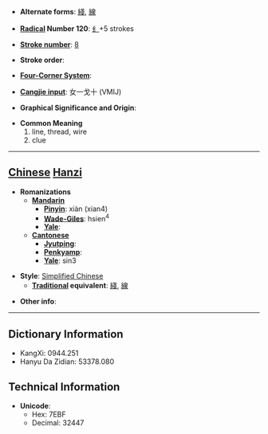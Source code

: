 * '''Alternate forms''': [[綫]], [[線]]

* '''[[Wiktionary:Chinese radical index| Radical]] Number 120''': [[Wiktionary:Chinese radical index 纟|纟]]+5 strokes

* '''[[Wiktionary:Chinese total strokes index|Stroke number]]''': [[Wiktionary:Chinese total strokes index 8|8]]

* '''Stroke order''': 

* '''[[Wiktionary:Chinese four corner index|Four-Corner System]]''': 

* '''[[Wiktionary:Chinese Cangjie index|Cangjie input]]''': 女一戈十 (VMIJ)

* '''Graphical Significance and Origin''': 

* '''Common Meaning'''
*#line, thread, wire
*# clue


----

== [[Chinese]] [[Hanzi]] ==

* '''Romanizations'''
** '''[[Mandarin]]'''
*** '''[[Pinyin]]''': xiàn (xian4)
*** '''[[Wade-Giles]]''': hsien<sup>4</sup>
*** '''[[Yale]]''': 
** '''[[Cantonese]]'''
*** '''[[Jyutping]]''':
*** '''[[Penkyamp]]''': 
*** '''[[Yale]]''': sin3

* '''Style''': [[Simplified Chinese]] 
** '''[[Traditional Chinese|Traditional]] equivalent''': [[綫]], [[線]]

* '''Other info''': 

----

== Dictionary Information ==

* KangXi: 0944.251
* Hanyu Da Zidian: 53378.080

== Technical Information ==

* '''Unicode''':
** Hex: 7EBF
** Decimal: 32447